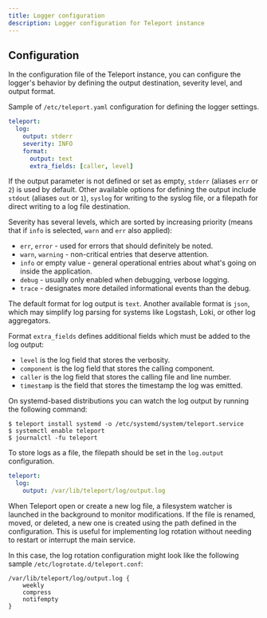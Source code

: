 ```yaml
---
title: Logger configuration
description: Logger configuration for Teleport instance
---
```


## Configuration

In the configuration file of the Teleport instance, you can configure the logger's behavior by defining the output
destination, severity level, and output format.

Sample of `/etc/teleport.yaml` configuration for defining the logger settings.

```yaml
teleport:
  log:
    output: stderr
    severity: INFO
    format:
      output: text
      extra_fields: [caller, level]
```

If the output parameter is not defined or set as empty, `stderr` (aliases `err` or `2`) is used by default.
Other available options for defining the output include `stdout` (aliases `out` or `1`), `syslog` for writing
to the syslog file, or a filepath for direct writing to a log file destination.

Severity has several levels, which are sorted by increasing priority (means that if `info` is selected, `warn` and `err` also applied):
 - `err`, `error` - used for errors that should definitely be noted.
 - `warn`, `warning` - non-critical entries that deserve attention.
 - `info` or empty value - general operational entries about what's going on inside the application.
 - `debug` - usually only enabled when debugging, verbose logging.
 - `trace` - designates more detailed informational events than the debug.

The default format for log output is `text`. Another available format is `json`, which may simplify log
parsing for systems like Logstash, Loki, or other log aggregators.

Format `extra_fields` defines additional fields which must be added to the log output:
 - `level` is the log field that stores the verbosity.
 - `component` is the log field that stores the calling component.
 - `caller` is the log field that stores the calling file and line number.
 - `timestamp` is the field that stores the timestamp the log was emitted.

On systemd-based distributions you can watch the log output by running the following command:

```code
$ teleport install systemd -o /etc/systemd/system/teleport.service
$ systemctl enable teleport
$ journalctl -fu teleport
```

To store logs as a file, the filepath should be set in the `log.output` configuration.

```yaml
teleport:
  log:
    output: /var/lib/teleport/log/output.log
```

When Teleport open or create a new log file, a filesystem watcher is launched in the background to monitor modifications.
If the file is renamed, moved, or deleted, a new one is created using the path defined in the configuration.
This is useful for implementing log rotation without needing to restart or interrupt the main service.

In this case, the log rotation configuration might look like the following sample `/etc/logrotate.d/teleport.conf`:

```
/var/lib/teleport/log/output.log {
    weekly
    compress
    notifempty
}
```